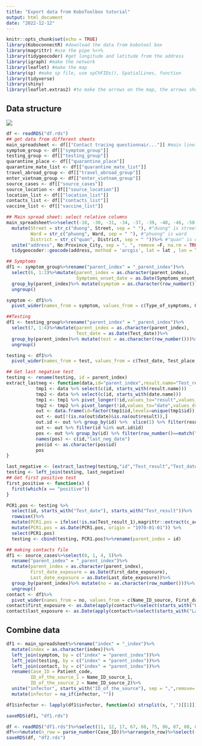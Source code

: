 ```yaml
---
title: "Export data from KoboToolbox tutorial"
output: html_document
date: "2022-12-12"
---
```


```r
knitr::opts_chunk$set(echo = TRUE)
library(KoboconnectR) #download the data from kobotool box
library(magrittr) #use the pipe %<>%
library(tidygeocoder) #get longitude and latitude from the address
library(igraph) #make the network
library(leaflet) #make the map
library(sp) #make sp file, use spChFIDs(), SpatialLines, function
library(tidyverse)
library(shiny)
library(leaflet.extras2) #to make the arrows on the map, the arrows show on html only. function addArrowhead() it will show on html only
```

## Data structure
![](data_structure.png){align=center}


```r
df <- readRDS("df.rds")
## get data from different sheets
main_spreadsheet <- df[["Contact tracing questionnair..."]] #main linelist
symptom_group <- df[["symptom_group"]]
testing_group <- df[["testing_group"]]
quarantine_place <- df[["quarantine_place"]]
quarantine_mate_list <- df[["quarantine_mate_list"]]
travel_abroad_group <- df[["travel_abroad_group"]]
enter_vietnam_group <- df[["enter_vietnam_group"]]
source_cases <- df[["source_cases"]]
source_location <- df[["source_location"]]
location_list <- df[["location_list"]]
contacts_list <- df[["contacts_list"]]
vaccine_list <- df[["vaccine_list"]]
```


```r
## Main spread sheet: select relative columns
main_spreadsheet%<>%select(-10, -30, -31, -34, -37, -39, -40, -46, -50, -51, -c(55:64), -67, -70, -83, -c(88:95))%>%
  mutate(Street = str_c("duong", Street, sep = " "), #"duong" is street
         Ward = str_c("phuong", Ward, sep = " "), #"phuong" is ward
         District = str_c("quan", District, sep = " "))%>% #"quan" is district
  unite("address", No:Province_City, sep = ", ", remove =F, na.rm = TRUE)%<>% #unite columns to get full address column
  tidygeocoder::geocode(address, method = 'arcgis', lat = lat , lon = lon) # get longitude and latitude from the address
```


```r
## Symptoms
df1 <- symptom_group%>%rename("parent_index" = "_parent_index")%>%
  select(6, 1:3)%>%mutate(parent_index = as.character(parent_index),
                          Symptoms_onset_date = as.Date(Symptoms_onset_date))%>%
  group_by(parent_index)%>% mutate(symptom = as.character(row_number()))%>% 
  ungroup()

symptom <- df1%>%
  pivot_wider(names_from = symptom, values_from = c(Type_of_symptoms, Other_symptoms, Symptoms_onset_date))
```


```r
##Testing
df1 <- testing_group%>%rename("parent_index" = "_parent_index")%>%
  select(7, 1:4)%>%mutate(parent_index = as.character(parent_index),
                          Test_date = as.Date(Test_date))%>%
  group_by(parent_index)%>% mutate(test = as.character(row_number()))%>% 
  ungroup()

testing <- df1%>%
  pivot_wider(names_from = test, values_from = c(Test_date, Test_place, Type_of_the_test,Test_result))

## Get last negative test
testing <- rename(testing, id = parent_index) 
extract_lastneg <- function(data,id="parent_index",result.name="Test_result",date.name="Test_date"){
           tmp1 <- data %>% select(c(id, starts_with(result.name)))
           tmp2 <- data %>% select(c(id, starts_with(date.name)))
           tmp1 <- tmp1 %>% pivot_longer(!id,values_to="result",values_drop_na=FALSE)
           tmp2 <- tmp2 %>% pivot_longer(!id,values_to="date",values_drop_na=FALSE) %>% mutate(date=as.Date(date))
           out <- data.frame(id=factor(tmp1$id,levels=unique(tmp1$id)), date=tmp2$date, result=tmp1$result)
           out <- out[!(is.na(out$date)&is.na(out$result)),]
           out.id <- out %>% group_by(id) %>%  slice(1) %>% filter(result=="negative")
           out <- out %>% filter(id %in% out.id$id)
           pos <- out %>% group_by(id) %>% filter(row_number()==match("positive",result)-1)%>%select(1,2)
           names(pos) <- c(id,"last_neg_date")
           pos$id <- as.character(pos$id)
           pos
}

last_negative <- (extract_lastneg(testing,"id","Test_result","Test_date"))
testing <- left_join(testing, last_negative)
## Get first positive test
first_positive <- function(x) {
  first(which(x == "positive"))
}

PCR1.pos <- testing %>% 
  select(id, starts_with("Test_date"), starts_with("Test_result"))%>% 
  rowwise()%>% 
  mutate(PCR1.pos = ifelse(!is.na(Test_result_1),magrittr::extract(c_across(Test_date_1:Test_date_2), first_positive(c_across(Test_result_1:Test_result_2))), NA)) %>% 
  mutate(PCR1.pos = as.Date(PCR1.pos, origin = "1970-01-01")) %>% 
  select(PCR1.pos)
  testing <- cbind(testing, PCR1.pos)%>%rename(parent_index = id)
```


```r
## making contacts file
df1 <- source_cases%>%select(8, 1, 4, 5)%>%
  rename("parent_index" = "_parent_index")%>%
  mutate(parent_index = as.character(parent_index),
         First_date_exposure = as.Date(First_date_exposure),
         Last_date_exposure = as.Date(Last_date_exposure))%>%
  group_by(parent_index)%>% mutate(no = as.character(row_number()))%>% 
  ungroup()
contact <- df1%>%
  pivot_wider(names_from = no, values_from = c(Name_ID_source, First_date_exposure, Last_date_exposure))
contact$first_exposure <- as.Date(apply(contact%>%select(starts_with("First_date_exposure")), 1, min, na.rm=T))
contact$last_exposure <- as.Date(apply(contact%>%select(starts_with("Last_date_exposure")), 1, max, na.rm=T))
```
## Combine data
```r
df1 <- main_spreadsheet%>%rename("index" = "_index")%>%
  mutate(index = as.character(index))%>%
  left_join(symptom, by = c("index" = "parent_index"))%>%
  left_join(testing, by = c("index" = "parent_index"))%>%
  left_join(contact, by = c("index" = "parent_index"))%>%
  rename(Case_ID = Patient_code,
         ID_of_the_source_1 = Name_ID_source_1,
         ID_of_the_source_2 = Name_ID_source_2)%>%
  unite("infector", starts_with("ID_of_the_source"), sep = ",",remove= F, na.rm = T)%>%
  mutate(infector = na_if(infector, ""))

df1$infector <- lapply(df1$infector, function(x) strsplit(x, ",")[[1]]) 

saveRDS(df1, "df1.rds")

df <- readRDS("df1.rds")%>%select(11, 12, 17, 67, 68, 75, 86, 87, 88, 89, 90, 95, 96)
df%<>%mutate(n_row = parse_number(Case_ID))%>%arrange(n_row)%>%select(-14)
saveRDS(df, "df2.rds")
```










